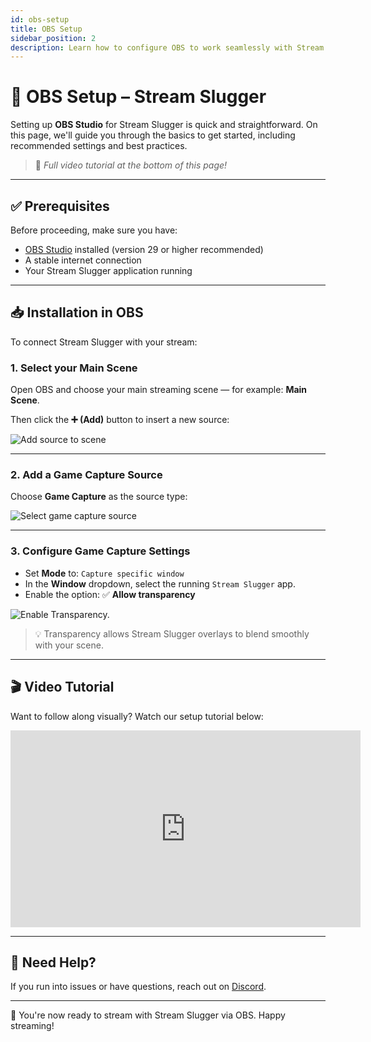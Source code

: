 ```yaml
---
id: obs-setup
title: OBS Setup
sidebar_position: 2
description: Learn how to configure OBS to work seamlessly with Stream Slugger.
---
```


# 🎥 OBS Setup – Stream Slugger

Setting up **OBS Studio** for Stream Slugger is quick and straightforward. On this page, we'll guide you through the basics to get started, including recommended settings and best practices.

> 📢 _Full video tutorial at the bottom of this page!_

---

## ✅ Prerequisites

Before proceeding, make sure you have:

- [OBS Studio](https://obsproject.com/) installed (version 29 or higher recommended)
- A stable internet connection
- Your Stream Slugger application running

---

## 📥 Installation in OBS

To connect Stream Slugger with your stream:

### 1. Select your Main Scene

Open OBS and choose your main streaming scene — for example: **Main Scene**.

Then click the **➕ (Add)** button to insert a new source:

<div style={{ textAlign: 'center', margin: '1rem 0' }}>
  <img src="/img/obs-add-source.png" alt="Add source to scene" style={{ maxWidth: '100%', borderRadius: '8px' }} />
</div>

---

### 2. Add a Game Capture Source

Choose **Game Capture** as the source type:

<div style={{ textAlign: 'center', margin: '1rem 0' }}>
  <img src="/img/obs-game-capture.png" alt="Select game capture source" style={{ maxWidth: '100%', borderRadius: '8px' }} />
</div>

---

### 3. Configure Game Capture Settings

- Set **Mode** to: `Capture specific window`
- In the **Window** dropdown, select the running `Stream Slugger` app.
- Enable the option: ✅ **Allow transparency**

<div style={{ textAlign: 'center', margin: '1rem 0' }}>
  <img src="/img/obs-transparency.png.png" alt="Enable Transparency." style={{ maxWidth: '100%', borderRadius: '8px' }} />
</div>

> 💡 Transparency allows Stream Slugger overlays to blend smoothly with your scene.

---

## 🎬 Video Tutorial

Want to follow along visually? Watch our setup tutorial below:

<div style={{ textAlign: 'center', margin: '2rem 0' }}>
  <iframe width="560" height="315" src="https://www.youtube.com/embed/kqizkpBSF5E" 
    title="OBS Setup Tutorial" frameBorder="0" allowFullScreen></iframe>
</div>

---

## 🙋 Need Help?

If you run into issues or have questions, reach out on [Discord](https://discord.gg/bAnxY2a).

---

🚀 You're now ready to stream with Stream Slugger via OBS. Happy streaming!
